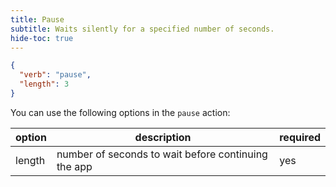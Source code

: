```yaml
---
title: Pause
subtitle: Waits silently for a specified number of seconds.  
hide-toc: true
---
```


```json
{
  "verb": "pause",
  "length": 3
}
```

You can use the following options in the `pause` action:

| option        | description | required  |
| ------------- |-------------| -----|
| length | number of seconds to wait before continuing the app | yes |


